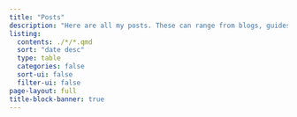 ```yaml
---
title: "Posts"
description: "Here are all my posts. These can range from blogs, guides, to projects"
listing:
  contents: ./*/*.qmd
  sort: "date desc"
  type: table
  categories: false
  sort-ui: false
  filter-ui: false
page-layout: full
title-block-banner: true
---
```



